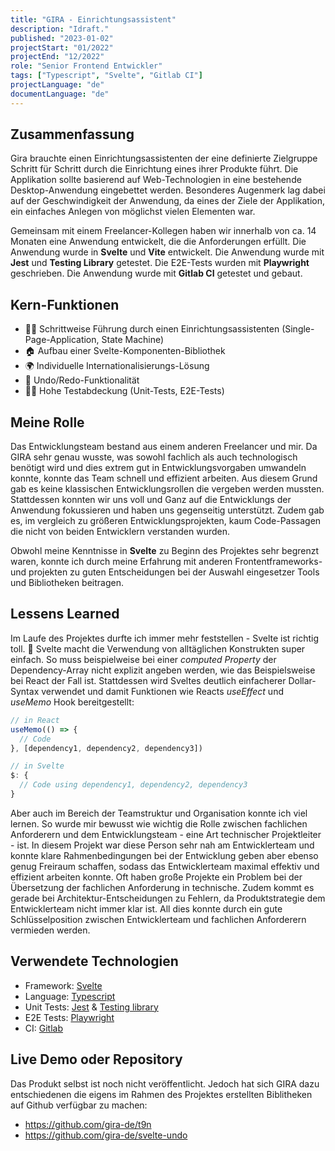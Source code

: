```yaml
---
title: "GIRA - Einrichtungsassistent"
description: "Idraft."
published: "2023-01-02"
projectStart: "01/2022"
projectEnd: "12/2022"
role: "Senior Frontend Entwickler"
tags: ["Typescript", "Svelte", "Gitlab CI"]
projectLanguage: "de"
documentLanguage: "de"
---
```


## Zusammenfassung

Gira brauchte einen Einrichtungsassistenten der eine definierte Zielgruppe Schritt für Schritt durch die Einrichtung eines ihrer Produkte führt. Die Applikation sollte basierend auf Web-Technologien in eine bestehende Desktop-Anwendung eingebettet werden. Besonderes Augenmerk lag dabei auf der Geschwindigkeit der Anwendung, da eines der Ziele der Applikation, ein einfaches Anlegen von möglichst vielen Elementen war.

Gemeinsam mit einem Freelancer-Kollegen haben wir innerhalb von ca. 14 Monaten eine Anwendung entwickelt, die die Anforderungen erfüllt. Die Anwendung wurde in **Svelte** und **Vite** entwickelt. Die Anwendung wurde mit **Jest** und **Testing Library** getestet. Die E2E-Tests wurden mit **Playwright** geschrieben. Die Anwendung wurde mit **Gitlab CI** getestet und gebaut.

## Kern-Funktionen

- 🧙🏻 Schrittweise Führung durch einen Einrichtungsassistenten (Single-Page-Application, State Machine)
- 🏠 Aufbau einer Svelte-Komponenten-Bibliothek
- 🌍 Individuelle Internationalisierungs-Lösung
- 📝 Undo/Redo-Funktionalität
- 👌🏻 Hohe Testabdeckung (Unit-Tests, E2E-Tests)

## Meine Rolle

Das Entwicklungsteam bestand aus einem anderen Freelancer und mir. Da GIRA sehr genau wusste, was sowohl fachlich als auch technologisch benötigt wird und dies extrem gut in Entwicklungsvorgaben umwandeln konnte, konnte das Team schnell und effizient arbeiten. Aus diesem Grund gab es keine klassischen Entwicklungsrollen die vergeben werden mussten. Stattdessen konnten wir uns voll und Ganz auf die Entwicklungs der Anwendung fokussieren und haben uns gegenseitig unterstützt. Zudem gab es, im vergleich zu größeren Entwicklungsprojekten, kaum Code-Passagen die nicht von beiden Entwicklern verstanden wurden.

Obwohl meine Kenntnisse in **Svelte** zu Beginn des Projektes sehr begrenzt waren, konnte ich durch meine Erfahrung mit anderen Frontentframeworks- und projekten zu guten Entscheidungen bei der Auswahl eingesetzer Tools und Bibliotheken beitragen.

## Lessens Learned

Im Laufe des Projektes durfte ich immer mehr feststellen - Svelte ist richtig toll. 💌 Svelte macht die Verwendung von alltäglichen Konstrukten super einfach. So muss beispielweise bei einer _computed Property_ der Dependency-Array nicht explizit angeben werden, wie das Beispielsweise bei React der Fall ist. Stattdessen wird Sveltes deutlich einfacherer Dollar-Syntax verwendet und damit Funktionen wie Reacts _useEffect_ und _useMemo_ Hook bereitgestellt:

```javascript
// in React
useMemo(() => {
  // Code
}, [dependency1, dependency2, dependency3])

// in Svelte
$: {
  // Code using dependency1, dependency2, dependency3
}
```

Aber auch im Bereich der Teamstruktur und Organisation konnte ich viel lernen. So wurde mir bewusst wie wichtig die Rolle zwischen fachlichen Anforderern und dem Entwicklungsteam - eine Art technischer Projektleiter - ist. In diesem Projekt war diese Person sehr nah am Entwicklerteam und konnte klare Rahmenbedingungen bei der Entwicklung geben aber ebenso genug Freiraum schaffen, sodass das Entwicklerteam maximal effektiv und effizient arbeiten konnte. Oft haben große Projekte ein Problem bei der Übersetzung der fachlichen Anforderung in technische. Zudem kommt es gerade bei Architektur-Entscheidungen zu Fehlern, da Produktstrategie dem Entwicklerteam nicht immer klar ist. All dies konnte durch ein gute Schlüsselposition zwischen Entwicklerteam und fachlichen Anforderern vermieden werden.

## Verwendete Technologien

- Framework: [Svelte](https://svelte.dev/)
- Language: [Typescript](https://www.typescriptlang.org/)
- Unit Tests: [Jest](https://jestjs.io/) & [Testing library](https://testing-library.com/)
- E2E Tests: [Playwright](https://playwright.dev/)
- CI: [Gitlab](https://about.gitlab.com/)

## Live Demo oder Repository

Das Produkt selbst ist noch nicht veröffentlicht. Jedoch hat sich GIRA dazu entschiedenen die eigens im Rahmen des Projektes erstellten Biblitheken auf Github verfügbar zu machen:

- https://github.com/gira-de/t9n
- https://github.com/gira-de/svelte-undo
